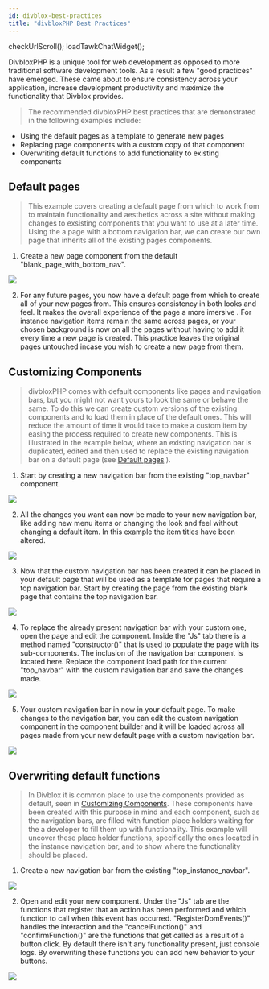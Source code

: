 ```yaml
---
id: divblox-best-practices
title: "divbloxPHP Best Practices"
---
```


checkUrlScroll();
loadTawkChatWidget();

DivbloxPHP is a unique tool for web development as opposed to more traditional software development tools. As a result a few "good practices" have emerged. These came about to ensure consistency across your application, increase development productivity and maximize the functionality that Divblox provides.

> The recommended divbloxPHP best practices that are demonstrated in the following examples include:

-   Using the default pages as a template to generate new pages
-   Replacing page components with a custom copy of that component
-   Overwriting default functions to add functionality to existing components

## Default pages

> This example covers creating a default page from which to work from to maintain functionality and aesthetics across a site without making changes to exsisting components that you want to use at a later time. Using the a page with a bottom navigation bar, we can create our own page that inherits all of the existing pages components.

1. Create a new page component from the default "blank_page_with_bottom_nav".

<div className="text--center">
    <img data-action="zoom"   src={useBaseUrl('_divblox-best-practices-media/example-bottom-nav2.png')} />
</div>

2. For any future pages, you now have a default page from which to create all of your new pages from. This ensures consistency in both looks and feel. It makes the overall experience of the page a more imersive . For instance navigation items remain the same across pages, or your chosen background is now on all the pages without having to add it every time a new page is created. This practice leaves the original pages untouched incase you wish to create a new page from them.

## Customizing Components

> divbloxPHP comes with default components like pages and navigation bars, but you might not want yours to look the same or behave the same. To do this we can create custom versions of the existing components and to load them in place of the default ones. This will reduce the amount of time it would take to make a custom item by easing the process required to create new components. This is illustrated in the example below, where an existing navigation bar is duplicated, edited and then used to replace the existing navigation bar on a default page (see [Default pages](#default-pages) ).

1. Start by creating a new navigation bar from the existing "top_navbar" component.

<div className="text--center">
    <img data-action="zoom"   src={useBaseUrl('_divblox-best-practices-media/example-top-nav2.png')} />
</div>

2. All the changes you want can now be made to your new navigation bar, like adding new menu items or changing the look and feel without changing a default item. In this example the item titles have been altered.

<div className="text--center">
    <img data-action="zoom"   src={useBaseUrl('_divblox-best-practices-media/example-top-nav3.png')} />
</div>

3. Now that the custom navigation bar has been created it can be placed in your default page that will be used as a template for pages that require a top navigation bar. Start by creating the page from the existing blank page that contains the top navigation bar.

<div className="text--center">
    <img data-action="zoom"   src={useBaseUrl('_divblox-best-practices-media/example-top-nav4.png')} />
</div>

4. To replace the already present navigation bar with your custom one, open the page and edit the component. Inside the "Js" tab there is a method named "constructor()" that is used to populate the page with its sub-components. The inclusion of the navigation bar component is located here. Replace the component load path for the current "top_navbar" with the custom navigation bar and save the changes made.

<div className="text--center">
    <img data-action="zoom"   src={useBaseUrl('_divblox-best-practices-media/example-top-nav5.png')} />
</div>

5. Your custom navigation bar in now in your default page. To make changes to the navigation bar, you can edit the custom navigation component in the component builder and it will be loaded across all pages made from your new default page with a custom navigation bar.

<div className="text--center">
    <img data-action="zoom"   src={useBaseUrl('_divblox-best-practices-media/example-top-nav6.png')} />
</div>

## Overwriting default functions

> In Divblox it is common place to use the components provided as default, seen in [Customizing Components](#customizing-components). These components have been created with this purpose in mind and each component, such as the navigation bars, are filled with function place holders waiting for the a developer to fill them up with functionality. This example will uncover these place holder functions, specifically the ones located in the instance navigation bar, and to show where the functionality should be placed.

1. Create a new navigation bar from the existing "top_instance_navbar".

<div className="text--center">
    <img data-action="zoom"  src={useBaseUrl('_divblox-best-practices-media/example-instance-nav2.png')} />
</div>

2. Open and edit your new component. Under the "Js" tab are the functions that register that an action has been performed and which function to call when this event has occurred. "RegisterDomEvents()" handles the interaction and the "cancelFunction()" and "confirmFunction()" are the functions that get called as a result of a button click. By default there isn't any functionality present, just console logs. By overwriting these functions you can add new behavior to your buttons.

<div className="text--center">
    <img data-action="zoom"  src={useBaseUrl('_divblox-best-practices-media/example-instance-nav3.png')} />
</div>
